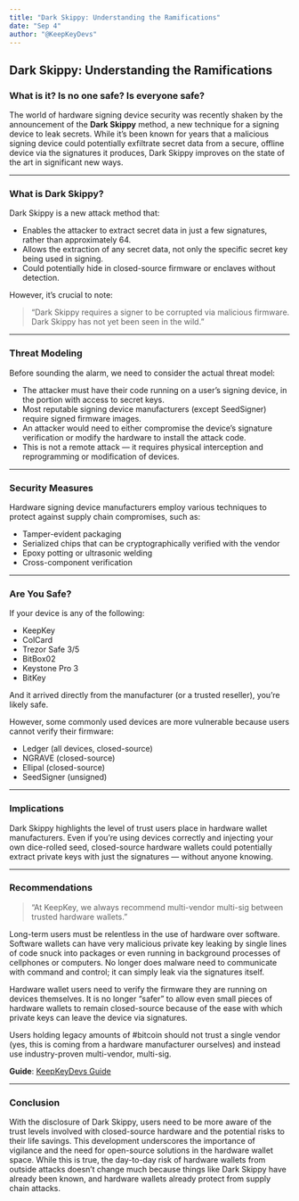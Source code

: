 ```yaml
---
title: "Dark Skippy: Understanding the Ramifications"
date: "Sep 4"
author: "@KeepKeyDevs"
---
```


## Dark Skippy: Understanding the Ramifications

### What is it? Is no one safe? Is everyone safe?

The world of hardware signing device security was recently shaken by the announcement of the **Dark Skippy** method, a new technique for a signing device to leak secrets. While it’s been known for years that a malicious signing device could potentially exfiltrate secret data from a secure, offline device via the signatures it produces, Dark Skippy improves on the state of the art in significant new ways.

---

### What is Dark Skippy?

Dark Skippy is a new attack method that:

- Enables the attacker to extract secret data in just a few signatures, rather than approximately 64.
- Allows the extraction of any secret data, not only the specific secret key being used in signing.
- Could potentially hide in closed-source firmware or enclaves without detection.

However, it’s crucial to note:

> “Dark Skippy requires a signer to be corrupted via malicious firmware. Dark Skippy has not yet been seen in the wild.”

---

### Threat Modeling

Before sounding the alarm, we need to consider the actual threat model:

- The attacker must have their code running on a user’s signing device, in the portion with access to secret keys.
- Most reputable signing device manufacturers (except SeedSigner) require signed firmware images.
- An attacker would need to either compromise the device’s signature verification or modify the hardware to install the attack code.
- This is not a remote attack — it requires physical interception and reprogramming or modification of devices.

---

### Security Measures

Hardware signing device manufacturers employ various techniques to protect against supply chain compromises, such as:

- Tamper-evident packaging
- Serialized chips that can be cryptographically verified with the vendor
- Epoxy potting or ultrasonic welding
- Cross-component verification

---

### Are You Safe?

If your device is any of the following:

- KeepKey
- ColCard
- Trezor Safe 3/5
- BitBox02
- Keystone Pro 3
- BitKey

And it arrived directly from the manufacturer (or a trusted reseller), you’re likely safe.

However, some commonly used devices are more vulnerable because users cannot verify their firmware:

- Ledger (all devices, closed-source)
- NGRAVE (closed-source)
- Ellipal (closed-source)
- SeedSigner (unsigned)

---

### Implications

Dark Skippy highlights the level of trust users place in hardware wallet manufacturers. Even if you’re using devices correctly and injecting your own dice-rolled seed, closed-source hardware wallets could potentially extract private keys with just the signatures — without anyone knowing.

---

### Recommendations

> “At KeepKey, we always recommend multi-vendor multi-sig between trusted hardware wallets.”

Long-term users must be relentless in the use of hardware over software. Software wallets can have very malicious private key leaking by single lines of code snuck into packages or even running in background processes of cellphones or computers. No longer does malware need to communicate with command and control; it can simply leak via the signatures itself.

Hardware wallet users need to verify the firmware they are running on devices themselves. It is no longer “safer” to allow even small pieces of hardware wallets to remain closed-source because of the ease with which private keys can leave the device via signatures.

Users holding legacy amounts of #bitcoin should not trust a single vendor (yes, this is coming from a hardware manufacturer ourselves) and instead use industry-proven multi-vendor, multi-sig.

**Guide**: [KeepKeyDevs Guide](https://x.com/KeepKeyDevs/status/1829927461007536284)

---

### Conclusion

With the disclosure of Dark Skippy, users need to be more aware of the trust levels involved with closed-source hardware and the potential risks to their life savings. This development underscores the importance of vigilance and the need for open-source solutions in the hardware wallet space. While this is true, the day-to-day risk of hardware wallets from outside attacks doesn’t change much because things like Dark Skippy have already been known, and hardware wallets already protect from supply chain attacks.
